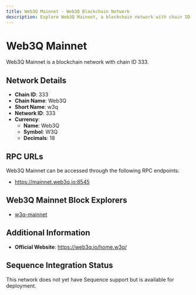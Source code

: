 ```yaml
--- 
title: Web3Q Mainnet - Web3Q Blockchain Network
description: Explore Web3Q Mainnet, a blockchain network with chain ID 333. Learn about its native currency, Web3Q, and how to interact with the network.
---
```


# Web3Q Mainnet

Web3Q Mainnet is a blockchain network with chain ID 333.

## Network Details

- **Chain ID**: 333
- **Chain Name**: Web3Q
- **Short Name**: w3q
- **Network ID**: 333
- **Currency**: 
  - **Name**: Web3Q
  - **Symbol**: W3Q
  - **Decimals**: 18

## RPC URLs

Web3Q Mainnet can be accessed through the following RPC endpoints:

- https://mainnet.web3q.io:8545

## Web3Q Mainnet Block Explorers

- [w3q-mainnet](https://explorer.mainnet.web3q.io)

## Additional Information

- **Official Website**: https://web3q.io/home.w3q/

## Sequence Integration Status

This network does not yet have Sequence support but is available for deployment.
